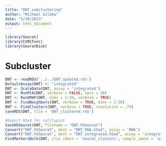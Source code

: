 ```yaml
---
title: "DNT_subclustering"
author: "Michael Gildea"
date: "5/30/2023"
output: html_document
---
```


```r
library(Seurat)
library(CVRCFunc)
library(SeuratDisk)
```

# Subcluster
```r
DNT <- readRDS('../../DNT_updated.rds')
DefaultAssay(DNT) <- "integrated"
DNT <- ScaleData(DNT, assay = 'integrated')
DNT <- RunPCA(DNT, verbose = FALSE, npcs = 30)
DNT <- RunUMAP(DNT, dims = 1:30, verbose = TRUE)
DNT <- FindNeighbors(DNT, verbose = TRUE, dims = 1:30)
DNT <- FindClusters(DNT, verbose = TRUE, resolution = .75)
saveRDS(DNT, file = 'DNT_clustered.rds')
```

```r
#Export H5ad for celltypist
SaveH5Seurat(DNT, filename = "DNT.h5Seurat")
Convert("DNT.h5Seurat", dest = "DNT_RNA.h5ad", assay = 'RNA')
Convert("DNT.h5Seurat", dest = "DNT_integrated.h5ad", assay = 'integrated')
FindMarkersBulk(DNT, clus_ident = 'seurat_clusters', sample_ident = 'orig.ident')
```
